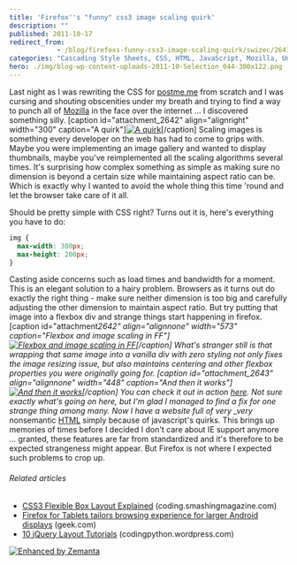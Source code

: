 ```yaml
---
title: 'Firefox''s "funny" css3 image scaling quirk'
description: ""
published: 2011-10-17
redirect_from: 
            - /blog/firefoxs-funny-css3-image-scaling-quirk/swizec/2641
categories: "Cascading Style Sheets, CSS, HTML, JavaScript, Mozilla, Uncategorized"
hero: ./img/blog-wp-content-uploads-2011-10-Selection_044-300x122.png
---
```

Last night as I was rewriting the CSS for [postme.me](http://postme.me) from scratch and I was cursing and shouting obscenities under my breath and trying to find a way to punch all of [Mozilla](http://en.wikipedia.org/wiki/Mozilla "Mozilla") in the face over the internet ... I discovered something silly. \[caption id=&quot;attachment_2642&quot; align=&quot;alignright&quot; width=&quot;300&quot; caption=&quot;A quirk&quot;][![](./img/blog-wp-content-uploads-2011-10-Selection_044-300x122.png "A quirk")](./img/blog-wp-content-uploads-2011-10-Selection_044.png)\[/caption] Scaling images is something every developer on the web has had to come to grips with. Maybe you were implementing an image gallery and wanted to display thumbnails, maybe you&#x27;ve reimplemented all the scaling algorithms several times. It&#x27;s surprising how complex something as simple as making sure no dimension is beyond a certain size while maintaining aspect ratio can be. Which is exactly why I wanted to avoid the whole thing this time &#x27;round and let the browser take care of it all.

<!--more-->

Should be pretty simple with CSS right? Turns out it is, here&#x27;s everything you have to do:

```css
img {
  max-width: 300px;
  max-height: 200px;
}
```

Casting aside concerns such as load times and bandwidth for a moment. This is an elegant solution to a hairy problem. Browsers as it turns out do exactly the right thing - make sure neither dimension is too big and carefully adjusting the other dimension to maintain aspect ratio. But try putting that image into a flexbox div and strange things start happening in firefox. \[caption id=&quot;attachment*2642&quot; align=&quot;alignnone&quot; width=&quot;573&quot; caption=&quot;Flexbox and image scaling in FF&quot;][![](http://swizec.com/blog/wp-content/uploads/2011/10/Selection_044.png "Flexbox and image scaling in FF")](http://swizec.com/blog/wp-content/uploads/2011/10/Selection_044.png)\[/caption] What&#x27;s stranger still is that wrapping that same image into a vanilla div with zero styling not only fixes the image resizing issue, but also maintains centering and other flexbox properties you were originally going for. \[caption id=&quot;attachment_2643&quot; align=&quot;alignnone&quot; width=&quot;448&quot; caption=&quot;And then it works&quot;][![](http://swizec.com/blog/wp-content/uploads/2011/10/Selection_045.png "And then it works")](./img/blog-wp-content-uploads-2011-10-Selection_045.png)\[/caption] You can check it out in action [here](http://swizec.com/code/firefox-scaling-quirk.html). Not sure exactly what&#x27;s going on here, but I&#x27;m glad I managed to find a fix for one strange thing among many. Now I have a website full of very \_very* nonsemantic [HTML](http://en.wikipedia.org/wiki/HTML "HTML") simply because of javascript&#x27;s quirks. This brings up memories of times before I decided I don&#x27;t care about IE support anymore ... granted, these features are far from standardized and it&#x27;s therefore to be expected strangeness might appear. But Firefox is not where I expected such problems to crop up.

###### Related articles

- [CSS3 Flexible Box Layout Explained](http://coding.smashingmagazine.com/2011/09/19/css3-flexible-box-layout-explained/) (coding.smashingmagazine.com)
- [Firefox for Tablets tailors browsing experience for larger Android displays](http://www.geek.com/articles/gadgets/firefox-for-tablets-tailors-browsing-experience-for-larger-android-displays-20110830/) (geek.com)
- [10 jQuery Layout Tutorials](http://codingpython.wordpress.com/2011/09/05/1661/) (codingpython.wordpress.com)

[![Enhanced by Zemanta](http://img.zemanta.com/zemified_e.png?x-id=33f22781-c36e-4740-8b6a-4c2adb7d58c4)](http://www.zemanta.com/ "Enhanced by Zemanta")
